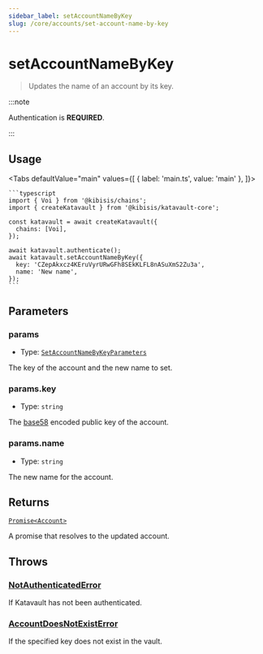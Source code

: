 ```yaml
---
sidebar_label: setAccountNameByKey
slug: /core/accounts/set-account-name-by-key
---
```



<!-- components -->

<!-- constants -->

# setAccountNameByKey

> Updates the name of an account by its key.

:::note

Authentication is **REQUIRED**.

:::

<SectionBreak />

## Usage

<Tabs
  defaultValue="main"
  values={[
    { label: 'main.ts', value: 'main' },
  ]}>
  <TabItem value="main">

    ```typescript
    import { Voi } from '@kibisis/chains';
    import { createKatavault } from '@kibisis/katavault-core';

    const katavault = await createKatavault({
      chains: [Voi],
    });

    await katavault.authenticate();
    await katavault.setAccountNameByKey({
      key: 'CZepAkxcz4KEruVyrURwGFh8SEkKLFL8nASuXmS2Zu3a',
      name: 'New name',
    });
    ```

  </TabItem>
</Tabs>

<SectionBreak />

## Parameters

### params

* Type: [`SetAccountNameByKeyParameters`](04-glossary/02-types.mdx#setaccountnamebykeyparameters)

The key of the account and the new name to set.

### params.key

* Type: `string`

The <a href={BASE_58_SPECIFICATION_URL} rel="noopener noreferrer" target="_blank">base58</a> encoded public key of the account.

### params.name

* Type: `string`

The new name for the account.

<SectionBreak />

## Returns

[`Promise<Account>`](04-glossary/02-types.mdx#account)

A promise that resolves to the updated account.

<SectionBreak />

## Throws

### [NotAuthenticatedError](04-glossary/03-errors.mdx#notauthenticatederror)

If Katavault has not been authenticated.

### [AccountDoesNotExistError](04-glossary/03-errors.mdx#accountdoesnotexisterror)

If the specified key does not exist in the vault.
